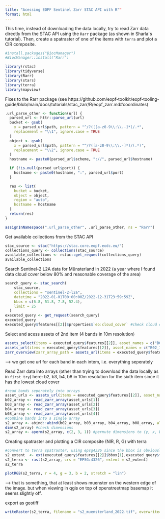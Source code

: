 ```yaml
---
title: "Acessing EOPF Sentinel Zarr STAC API with R""
format: html
---
```



This time, instead of downloading the data locally, try to read Zarr data directly from the STAC API using the `Rarr` package (as shown in Sharla´s tutorial). 
Then, create a spatraster of one of the items with `terra` and plot a CIR composite.

```r
#install.packages("BiocManager")
#BiocManager::install("Rarr")

```

```r
library(rstac)
library(tidyverse)
library(Rarr)
library(stars)
library(terra)
library(mapview)
```

Fixes to the Rarr package (see https://github.com/eopf-toolkit/eopf-tooling-guide/blob/main/docs/tutorials/stac_zarr/R/eopf_zarr.md#coordinates)
```r
.url_parse_other <- function(url) {
  parsed_url <- httr::parse_url(url)
  bucket <- gsub(
    x = parsed_url$path, pattern = "^/?([[a-z0-9\\:\\.-]*)/.*",
    replacement = "\\1", ignore.case = TRUE
  )
  object <- gsub(
    x = parsed_url$path, pattern = "^/?([a-z0-9\\:\\.-]*)/(.*)",
    replacement = "\\2", ignore.case = TRUE
  )
  hostname <- paste0(parsed_url$scheme, "://", parsed_url$hostname)

  if (!is.null(parsed_url$port)) {
    hostname <- paste0(hostname, ":", parsed_url$port)
  }

  res <- list(
    bucket = bucket,
    object = object,
    region = "auto",
    hostname = hostname
  )
  return(res)
}

assignInNamespace(".url_parse_other", .url_parse_other, ns = "Rarr")
```

Get available collections from the STAC API
```r
stac_source <- stac("https://stac.core.eopf.eodc.eu/")
collections_query <- collections(stac_source)
available_collections <- rstac::get_request(collections_query)
available_collections
```

Search Sentinel-2 L2A data for Münsterland in 2022 (a year where I found data cloud cover below 80% and reasonable coverage of the area)

```r
search_query <- stac_search(
    stac_source,
    collections = "sentinel-2-l2a",
    datetime = "2022-01-01T00:00:00Z/2022-12-31T23:59:59Z",
    bbox = c(6.8, 51.8, 7.8, 52.4),
    limit = 25
  )
executed_query <- get_request(search_query)
executed_query
executed_query$features[[2]]$properties$`eo:cloud_cover` #check cloud cover of second item
```

Select and acess assets of 2nd item (4 bands in 10m resolution)

```r
assets_select(items = executed_query$features[[2]], asset_names = c("B02_10m", "B03_10m", "B04_10m", "B08_10m")) #select assets
assets_url(items = executed_query$features[[2]], asset_names = c("B02_10m", "B03_10m", "B04_10m", "B08_10m")) #get urls
zarr_overview(zarr_array_path = assets_url(items = executed_query$features[[2]], asset_names = c("B02_10m", "B03_10m", "B04_10m", "B08_10m"))[1]) #get zarr overview of  first asset 
```
--> we get one url for each band in each intem, i.e. everything seperately 

Read Zarr data into arrays (other than trying to download the data locally as in `first_try`)
here: b2, b3, b4, b8 in 10m resolution for the sixth item since it has the lowest cloud cover
```r
#read bands seperately into arrays
asset_urls <- assets_url(items = executed_query$features[[2]], asset_names = c("B02_10m", "B03_10m", "B04_10m", "B08_10m"))
b02_array <- read_zarr_array(asset_urls[1])
b03_array <- read_zarr_array(asset_urls[2])
b04_array <- read_zarr_array(asset_urls[3])
b08_array <- read_zarr_array(asset_urls[4])
#combine bands into a single array
s2_array <- abind::abind(b02_array, b03_array, b04_array, b08_array, along = 0)
dim(s2_array) #check dimensions
s2_array <- aperm(s2_array, c(2, 3, 1)) #permute dimensions to (y, x, band)
```

Creating spatraster and plotting a CIR composite (NIR, R, G) with terra
```r
#convert to terra spatraster, using epsg4326 since the bbox is obviously given in lon/lat
s2_extent  <- ext(executed_query$features[[2]]$bbox[1],executed_query$features[[2]]$bbox[3],executed_query$features[[2]]$bbox[2],executed_query$features[[2]]$bbox[4])
s2_terra <- rast(s2_array, crs = "EPSG:4326", extent = s2_extent)
s2_terra

plotRGB(s2_terra, r = 4, g = 3, b = 2, stretch = "lin")

```
--> that is something, that at least shows muenster on the western edge of the image. but when viewing in qgis on top of openstreetmap basemap it seems slightly off.


export as geotiff
```r
writeRaster(s2_terra, filename = "s2_muensterland_2022.tif", overwrite=TRUE)
```